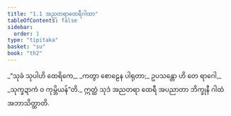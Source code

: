 ```yaml
---
title: "1.1 အညတရာထေရီဂါထာ"
tableOfContents: false
sidebar:
  order: 1
type: "tipitaka"
basket: "su"
book: "th2"
---
```



<DynamicBreadcrumb />

<Division number="1" book="th2">

<Paragraph number="2" type="verses" book="th2">
_“သုခံ သုပါဟိ ထေရိကေ,_  
_ကတွာ စောဠေန ပါရုတာ;_  
ဥပသန္တော ဟိ တေ ရာဂေါ,_  
_သုက္ခဍာကံ ဝ ကုမ္ဘိယန်”တိ._  

</Paragraph>

<Paragraph number="3" book="th2">
ဣတ္ထံ သုဒံ အညတရာ ထေရီ အပညာတာ ဘိက္ခုနီ ဂါထံ အဘာသိတ္ထာတိ.
</Paragraph>
</Division>